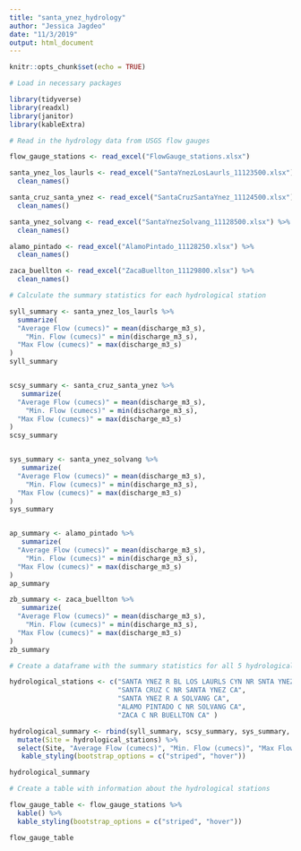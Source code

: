 ```yaml
---
title: "santa_ynez_hydrology"
author: "Jessica Jagdeo"
date: "11/3/2019"
output: html_document
---
```


```r
knitr::opts_chunk$set(echo = TRUE)
```


```r

# Load in necessary packages

library(tidyverse)
library(readxl)
library(janitor)
library(kableExtra)

```

```r

# Read in the hydrology data from USGS flow gauges

flow_gauge_stations <- read_excel("FlowGauge_stations.xlsx")

santa_ynez_los_laurls <- read_excel("SantaYnezLosLaurls_11123500.xlsx") %>% 
  clean_names()

santa_cruz_santa_ynez <- read_excel("SantaCruzSantaYnez_11124500.xlsx") %>% 
  clean_names()

santa_ynez_solvang <- read_excel("SantaYnezSolvang_11128500.xlsx") %>% 
  clean_names()

alamo_pintado <- read_excel("AlamoPintado_11128250.xlsx") %>% 
  clean_names()

zaca_buellton <- read_excel("ZacaBuellton_11129800.xlsx") %>% 
  clean_names()

```

```r

# Calculate the summary statistics for each hydrological station

syll_summary <- santa_ynez_los_laurls %>% 
  summarize(
  "Average Flow (cumecs)" = mean(discharge_m3_s),
    "Min. Flow (cumecs)" = min(discharge_m3_s),
  "Max Flow (cumecs)" = max(discharge_m3_s)
)
syll_summary


scsy_summary <- santa_cruz_santa_ynez %>% 
   summarize(
  "Average Flow (cumecs)" = mean(discharge_m3_s),
    "Min. Flow (cumecs)" = min(discharge_m3_s),
  "Max Flow (cumecs)" = max(discharge_m3_s)
)
scsy_summary


sys_summary <- santa_ynez_solvang %>% 
   summarize(
  "Average Flow (cumecs)" = mean(discharge_m3_s),
    "Min. Flow (cumecs)" = min(discharge_m3_s),
  "Max Flow (cumecs)" = max(discharge_m3_s)
)
sys_summary


ap_summary <- alamo_pintado %>% 
   summarize(
  "Average Flow (cumecs)" = mean(discharge_m3_s),
    "Min. Flow (cumecs)" = min(discharge_m3_s),
  "Max Flow (cumecs)" = max(discharge_m3_s)
)
ap_summary

zb_summary <- zaca_buellton %>% 
   summarize(
  "Average Flow (cumecs)" = mean(discharge_m3_s),
    "Min. Flow (cumecs)" = min(discharge_m3_s),
  "Max Flow (cumecs)" = max(discharge_m3_s)
)
zb_summary

```

```r

# Create a dataframe with the summary statistics for all 5 hydrological stations in the watershed

hydrological_stations <- c("SANTA YNEZ R BL LOS LAURLS CYN NR SNTA YNEZ CA",
                           "SANTA CRUZ C NR SANTA YNEZ CA", 
                           "SANTA YNEZ R A SOLVANG CA", 
                           "ALAMO PINTADO C NR SOLVANG CA", 
                           "ZACA C NR BUELLTON CA" )

hydrological_summary <- rbind(syll_summary, scsy_summary, sys_summary, ap_summary, zb_summary) %>% 
  mutate(Site = hydrological_stations) %>% 
  select(Site, "Average Flow (cumecs)", "Min. Flow (cumecs)", "Max Flow (cumecs)") %>% kable() %>% 
   kable_styling(bootstrap_options = c("striped", "hover"))

hydrological_summary


```

```r

# Create a table with information about the hydrological stations

flow_gauge_table <- flow_gauge_stations %>% 
  kable() %>% 
  kable_styling(bootstrap_options = c("striped", "hover"))

flow_gauge_table

```

